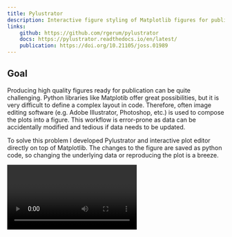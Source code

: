 ```yaml
---
title: Pylustrator
description: Interactive figure styling of Matplotlib figures for publication.
links:
    github: https://github.com/rgerum/pylustrator
    docs: https://pylustrator.readthedocs.io/en/latest/
    publication: https://doi.org/10.21105/joss.01989
---
```


## Goal

Producing high quality figures ready for publication can be quite challenging. Python libraries like Matplotib offer
great possibilities, but it is very difficult to define a complex layout in code. Therefore, often image editing software
(e.g. Adobe Illustrator, Photoshop, etc.) is used to compose the plots into a figure.
This workflow is error-prone as data can be accidentally modified and tedious if data needs to be updated.

To solve this problem I developed Pylustrator and interactive plot editor directly on top of Matplotlib. The changes to
the figure are saved as python code, so changing the underlying data or reproducing the plot is a breeze.

<Video id="xXPI4LLrNuM"/>

## Implementation

Just adding two lines of code to your plotting code opens the plot in Pylustrator instead of the Matplotlib window, by
monkey patching the Matplotlib functions.

```python
import pylustrator
pylustrator.start()
```
When loading the interface Pylustrator parses from calling python file Pylustrator's previous changes. All user
interactions are recorded and when saving merged together and joined with the previous changes.

The code that Pylustrator generates is pure Matplotlib code, so it can be shipped without Pylustrator as a dependency.

<img src="/pylustrator/figure1.jpg"/>

## Interface

The user interface is designed using **Qt** which embeds the matplotlib plot. As the matplotlib plot's rendering can
slow for large plots, QtGraphicsView is used as an overlay of the plot to create more fluent user interactions.

<img src="/pylustrator/figure2.jpg"/>
